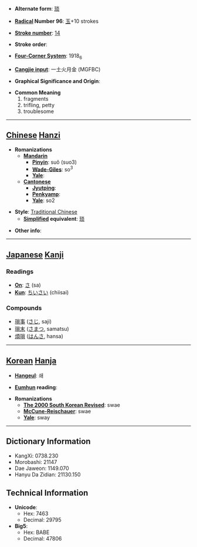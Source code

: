 * '''Alternate form''': [[琐]]

* '''[[Wiktionary:Chinese radical index| Radical]] Number 96''': [[Wiktionary:Chinese radical index 玉|玉]]+10 strokes

* '''[[Wiktionary:Chinese total strokes index|Stroke number]]''': [[Wiktionary:Chinese total strokes index 14|14]]

* '''Stroke order''': 

* '''[[Wiktionary:Chinese four corner index|Four-Corner System]]''': 1918<sub>6</sub>

* '''[[Wiktionary:Chinese Cangjie index|Cangjie input]]''': 一土火月金 (MGFBC)

* '''Graphical Significance and Origin''': 

* '''Common Meaning'''
*#fragments
*# trifling, petty
*# troublesome


----

== [[Chinese]] [[Hanzi]] ==

* '''Romanizations'''
** '''[[Mandarin]]'''
*** '''[[Pinyin]]''': suǒ (suo3)
*** '''[[Wade-Giles]]''': so<sup>3</sup>
*** '''[[Yale]]''': 
** '''[[Cantonese]]'''
*** '''[[Jyutping]]''':
*** '''[[Penkyamp]]''': 
*** '''[[Yale]]''': so2

* '''Style''': [[Traditional Chinese]] 
** '''[[Simplified Chinese|Simplified]] equivalent''': [[琐]]

* '''Other info''': 

----

== [[Japanese]] [[Kanji]] ==

===Readings===
* '''[[On]]''': [[さ]] (sa)
* '''[[Kun]]''': [[ちいさい]] (chiisai)
===Compounds===
*[[瑣事]] ([[さじ]], saji)
*[[瑣末]] ([[さまつ]], samatsu)
*[[煩瑣]] ([[はんさ]], hansa)
----

== [[Korean]] [[Hanja]] ==

* '''[[Hangeul]]''': 쇄

* '''[[Eumhun]] reading''': 

* '''Romanizations'''
** '''[[The 2000 South Korean Revised Romanization|The 2000 South Korean Revised]]''': swae
** '''[[McCune-Reischauer]]''': swae
** '''[[Yale]]''': sway

----

== Dictionary Information ==

* KangXi: 0738.230
* Morobashi: 21147
* Dae Jaweon: 1149.070
* Hanyu Da Zidian: 21130.150

== Technical Information ==

* '''Unicode''':
** Hex: 7463
** Decimal: 29795
* '''Big5''':
** Hex: BABE
** Decimal: 47806